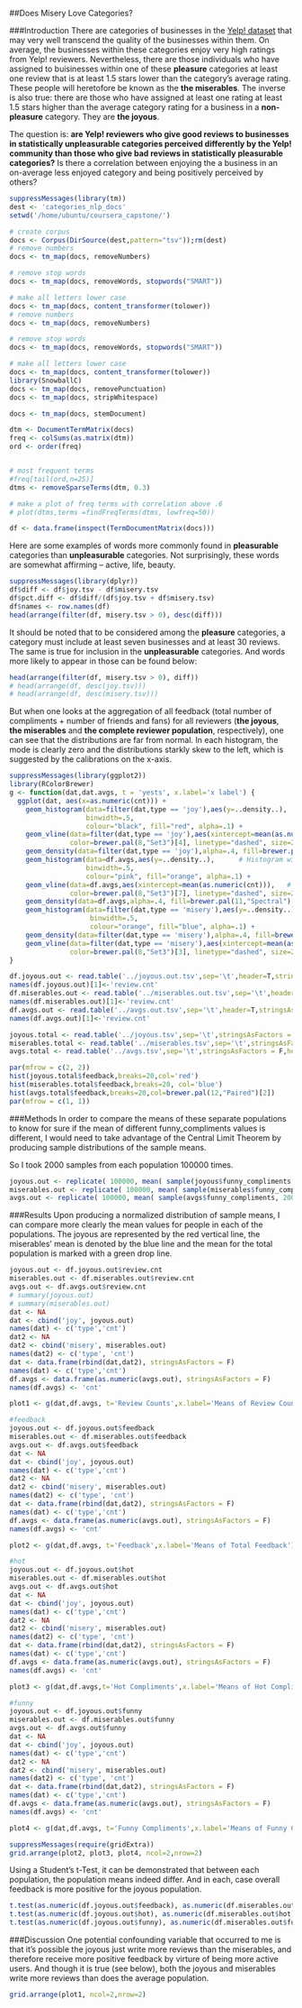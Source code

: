 ##Does Misery Love Categories?

###Introduction
There are categories of businesses in the [Yelp! dataset](http://www.yelp.com/dataset_challenge) that may very well transcend the quality of the businesses within them. On average, the businesses within these categories enjoy very high ratings from Yelp! reviewers. Nevertheless, there are those individuals who have assigned to buisinesses within one of these **pleasure** categories at least one review that is at least 1.5 stars lower than the category's average rating. These people will heretofore be known as the **the miserables**. The inverse is also true: there are those who have assigned at least one rating at least 1.5 stars higher than the average category rating for a business in a **non-pleasure** category. They are **the joyous**.

The question is: **are Yelp! reviewers who give good reviews to businesses in statistically unpleasurable categories perceived differently by the Yelp! community than those who give bad reviews in statistically pleasurable categories?** Is there a correlation between enjoying the a business in an on-average less enjoyed category and being positively perceived by others?

```r

suppressMessages(library(tm))
dest <- 'categories_nlp_docs'
setwd('/home/ubuntu/coursera_capstone/')

# create corpus
docs <- Corpus(DirSource(dest,pattern="tsv"));rm(dest)
# remove numbers
docs <- tm_map(docs, removeNumbers)

# remove stop words
docs <- tm_map(docs, removeWords, stopwords("SMART"))

# make all letters lower case
docs <- tm_map(docs, content_transformer(tolower))
# remove numbers
docs <- tm_map(docs, removeNumbers)

# remove stop words
docs <- tm_map(docs, removeWords, stopwords("SMART"))

# make all letters lower case
docs <- tm_map(docs, content_transformer(tolower))
library(SnowballC)
docs <- tm_map(docs, removePunctuation)
docs <- tm_map(docs, stripWhitespace)

docs <- tm_map(docs, stemDocument)

dtm <- DocumentTermMatrix(docs)
freq <- colSums(as.matrix(dtm))
ord <- order(freq)


# most frequent terms
#freq[tail(ord,n=25)]
dtms <- removeSparseTerms(dtm, 0.3)

# make a plot of freq terms with correlation above .6
# plot(dtms,terms =findFreqTerms(dtms, lowfreq=50))
```

```r
df <- data.frame(inspect(TermDocumentMatrix(docs)))
```

Here are some examples of words more commonly found in **pleasurable** categories than **unpleasurable** categories. Not surprisingly, these words are somewhat affirming -- active, life, beauty.

```r
suppressMessages(library(dplyr))
df$diff <- df$joy.tsv - df$misery.tsv
df$pct.diff <- df$diff/(df$joy.tsv + df$misery.tsv)
df$names <- row.names(df)
head(arrange(filter(df, misery.tsv > 0), desc(diff)))
```

It should be noted that to be considered among the **pleasure** categories, a category must include at least seven businesses and at least 30 reviews. The same is true for inclusion in the **unpleasurable** categories. And words more likely to appear in those can be found below:

```r
head(arrange(filter(df, misery.tsv > 0), diff))
# head(arrange(df, desc(joy.tsv)))
# head(arrange(df, desc(misery.tsv)))

```

But when one looks at the aggregation of all feedback (total number of compliments + number of friends and fans) for all reviewers (**the joyous**, **the miserables** and **the complete reviewer population**, respectively), one can see that the distributions are far from normal. In each histogram, the mode is clearly zero and the distributions starkly skew to the left, which is suggested by the calibrations on the x-axis.

```r
suppressMessages(library(ggplot2))
library(RColorBrewer)
g <- function(dat,dat.avgs, t = 'yests', x.label='x label') {
  ggplot(dat, aes(x=as.numeric(cnt))) + 
    geom_histogram(data=filter(dat,type == 'joy'),aes(y=..density..),      # Histogram with density instead of count on y-axis
                   binwidth=.5,
                   colour="black", fill="red", alpha=.1) +
    geom_vline(data=filter(dat,type == 'joy'),aes(xintercept=mean(as.numeric(cnt))),   # Ignore NA values for mean
               color=brewer.pal(8,"Set3")[4], linetype="dashed", size=2)+
    geom_density(data=filter(dat,type == 'joy'),alpha=.4, fill=brewer.pal(11,"Spectral")[1]) +
    geom_histogram(data=df.avgs,aes(y=..density..),      # Histogram with density instead of count on y-axis
                   binwidth=.5,
                   colour="pink", fill="orange", alpha=.1) +
    geom_vline(data=df.avgs,aes(xintercept=mean(as.numeric(cnt))),   # Ignore NA values for mean
               color=brewer.pal(8,"Set3")[7], linetype="dashed", size=2)+
    geom_density(data=df.avgs,alpha=.4, fill=brewer.pal(11,"Spectral")[6]) +
    geom_histogram(data=filter(dat,type == 'misery'),aes(y=..density..),      # Histogram with density instead of count on y-axis
                    binwidth=.5,
                    colour="orange", fill="blue", alpha=.1) +
    geom_density(data=filter(dat,type == 'misery'),alpha=.4, fill=brewer.pal(12,"Paired")[2]) +
    geom_vline(data=filter(dat,type == 'misery'),aes(xintercept=mean(as.numeric(cnt))),   # Ignore NA values for mean
               color=brewer.pal(8,"Set3")[3], linetype="dashed", size=2) + theme_bw() + ggtitle(t) + xlab(x.label)
}

df.joyous.out <- read.table('../joyous.out.tsv',sep='\t',header=T,stringsAsFactors = F)
names(df.joyous.out)[1]<-'review.cnt'
df.miserables.out <- read.table('../miserables.out.tsv',sep='\t',header=T,stringsAsFactors = F)
names(df.miserables.out)[1]<-'review.cnt'
df.avgs.out <- read.table('../avgs.out.tsv',sep='\t',header=T,stringsAsFactors = F)
names(df.avgs.out)[1]<-'review.cnt'

joyous.total <- read.table('../joyous.tsv',sep='\t',stringsAsFactors = F,header=T)
miserables.total <- read.table('../miserables.tsv',sep='\t',stringsAsFactors = F,header=T)
avgs.total <- read.table('../avgs.tsv',sep='\t',stringsAsFactors = F,header=T)
```

```r
par(mfrow = c(2, 2)) 
hist(joyous.total$feedback,breaks=20,col='red')
hist(miserables.total$feedback,breaks=20, col='blue')
hist(avgs.total$feedback,breaks=20,col=brewer.pal(12,"Paired")[2])
par(mfrow = c(1, 1)) 
```

###Methods
In order to compare the means of these separate populations to know for sure if the mean of different funny_compliments values is different, I would need to take advantage of the Central Limit Theorem by producing sample distributions of the sample means.

So I took 2000 samples from each population 100000 times.

```r
joyous.out <- replicate( 100000, mean( sample(joyous$funny_compliments, 2000) ) )
miserables.out <- replicate( 100000, mean( sample(miserables$funny_compliments, 2000) ) )
avgs.out <- replicate( 100000, mean( sample(avgs$funny_compliments, 2000) ) )
```

###Results
Upon producing a normalized distribution of sample means, I can compare more clearly the mean values for people in each of the populations. The joyous are represented by the red vertical line, the miserables' mean is denoted by the blue line and the mean for the total population is marked with a green drop line.

```r
joyous.out <- df.joyous.out$review.cnt
miserables.out <- df.miserables.out$review.cnt
avgs.out <- df.avgs.out$review.cnt
# summary(joyous.out)
# summary(miserables.out)
dat <- NA
dat <- cbind('joy', joyous.out)
names(dat) <- c('type','cnt')
dat2 <- NA
dat2 <- cbind('misery', miserables.out)
names(dat2) <- c('type', 'cnt')
dat <- data.frame(rbind(dat,dat2), stringsAsFactors = F)
names(dat) <- c('type','cnt')
df.avgs <- data.frame(as.numeric(avgs.out), stringsAsFactors = F)
names(df.avgs) <- 'cnt'

plot1 <- g(dat,df.avgs, t='Review Counts',x.label='Means of Review Counts')

#feedback
joyous.out <- df.joyous.out$feedback
miserables.out <- df.miserables.out$feedback
avgs.out <- df.avgs.out$feedback
dat <- NA
dat <- cbind('joy', joyous.out)
names(dat) <- c('type','cnt')
dat2 <- NA
dat2 <- cbind('misery', miserables.out)
names(dat2) <- c('type', 'cnt')
dat <- data.frame(rbind(dat,dat2), stringsAsFactors = F)
names(dat) <- c('type','cnt')
df.avgs <- data.frame(as.numeric(avgs.out), stringsAsFactors = F)
names(df.avgs) <- 'cnt'

plot2 <- g(dat,df.avgs, t='Feedback',x.label='Means of Total Feedback')

#hot
joyous.out <- df.joyous.out$hot
miserables.out <- df.miserables.out$hot
avgs.out <- df.avgs.out$hot
dat <- NA
dat <- cbind('joy', joyous.out)
names(dat) <- c('type','cnt')
dat2 <- NA
dat2 <- cbind('misery', miserables.out)
names(dat2) <- c('type', 'cnt')
dat <- data.frame(rbind(dat,dat2), stringsAsFactors = F)
names(dat) <- c('type','cnt')
df.avgs <- data.frame(as.numeric(avgs.out), stringsAsFactors = F)
names(df.avgs) <- 'cnt'

plot3 <- g(dat,df.avgs,t='Hot Compliments',x.label='Means of Hot Compliments')

#funny
joyous.out <- df.joyous.out$funny
miserables.out <- df.miserables.out$funny
avgs.out <- df.avgs.out$funny
dat <- NA
dat <- cbind('joy', joyous.out)
names(dat) <- c('type','cnt')
dat2 <- NA
dat2 <- cbind('misery', miserables.out)
names(dat2) <- c('type', 'cnt')
dat <- data.frame(rbind(dat,dat2), stringsAsFactors = F)
names(dat) <- c('type','cnt')
df.avgs <- data.frame(as.numeric(avgs.out), stringsAsFactors = F)
names(df.avgs) <- 'cnt'

plot4 <- g(dat,df.avgs, t='Funny Compliments',x.label='Means of Funny Compliments')

suppressMessages(require(gridExtra))
grid.arrange(plot2, plot3, plot4, ncol=2,nrow=2)
```

Using a Student's t-Test, it can be demonstrated that between each population, the population means indeed differ. And in each, case overall feedback is more positive for the joyous population.

```r
t.test(as.numeric(df.joyous.out$feedback), as.numeric(df.miserables.out$feedback))
t.test(as.numeric(df.joyous.out$hot), as.numeric(df.miserables.out$hot))
t.test(as.numeric(df.joyous.out$funny), as.numeric(df.miserables.out$funny))
```

###Discussion
One potential confounding variable that occurred to me is that it's possible the joyous just write more reviews than the miserables, and therefore receive more positive feedback by virture of being more active users. And though it is true (see below), both the joyous and miserables write more reviews than does the average population.

```r
grid.arrange(plot1, ncol=2,nrow=2)
```


